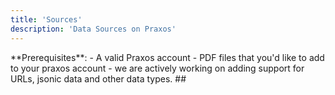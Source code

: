 ```yaml
---
title: 'Sources'
description: 'Data Sources on Praxos'
---
```


<Info>
  **Prerequisites**: 
  - A valid Praxos account
  - PDF files that you'd like to add to your praxos account
</Info>




<Tip>
 - we are actively working on adding support for URLs, jsonic data and other data types.
</Tip>
## 



